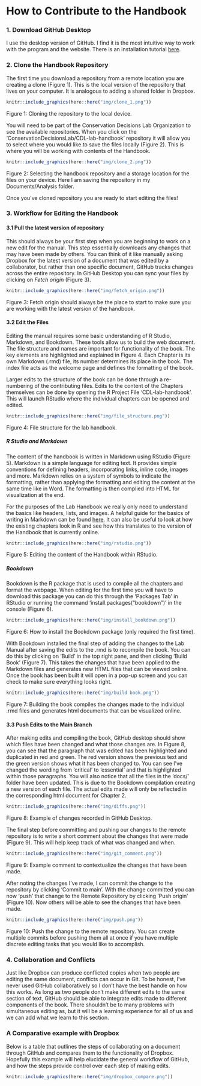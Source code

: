 # How to Contribute to the Handbook {-#howtocontribute}

### 1. Download GitHub Desktop {-#downloadgithub}

I use the desktop version of GitHub. I find it is the most intuitive way to work with the program and the website. There is an installation tutorial [here](https://docs.github.com/en/desktop/overview/getting-started-with-github-desktop).

### 2. Clone the Handbook Repository {-#clone}

The first time you download a repository from a remote location you are creating a clone (Figure 1). This is the local version of the repository that lives on your computer. It is analogous to adding a shared folder in Dropbox. 

```r
knitr::include_graphics(here::here("img/clone_1.png"))
```
Figure 1: Cloning the repository to the local device.

You will need to be part of the Conservation Decisions Lab Organization to see the available repositories. When you click on the ‘ConservationDecisionsLab/CDL-lab-handbook’ repository it will allow you to select where you would like to save the files locally (Figure 2). This is where you will be working with contents of the Handbook.

```r
knitr::include_graphics(here::here("img/clone_2.png"))
```
Figure 2: Selecting the handbook repository and a storage location for the files on your device. Here I am saving the repository in my Documents/Analysis folder. 

Once you’ve cloned repository you are ready to start editing the files!

### 3. Workflow for Editing the Handbook {-#editingthebook}

#### 3.1 Pull the latest version of repository {-#pull}

This should always be your first step when you are beginning to work on a new edit for the manual. This step essentially downloads any changes that may have been made by others. You can think of it like manually asking Dropbox for the latest version of a document that was edited by a collaborator, but rather than one specific document, GitHub tracks changes across the entire repository. In GitHub Desktop you can sync your files by clicking on *Fetch origin* (Figure 3). 

```r
knitr::include_graphics(here::here("img/fetch_origin.png"))
```
Figure 3: Fetch origin should always be the place to start to make sure you are working with the latest version of the handbook.

#### 3.2 Edit the Files {-#editfiles}

Editing the manual requires some basic understanding of R Studio, Markdown, and Bookdown. These tools allow us to build the web document. The file structure and names are important for functionality of the book. The key elements are highlighted and explained in Figure 4. Each Chapter is its own Markdown (.rmd) file, its number determines its place in the book. The index file acts as the welcome page and defines the formatting of the book.

Larger edits to the structure of the book can be done through a re-numbering of the contributing files. Edits to the content of the Chapters themselves can be done by opening the R Project File ‘CDL-lab-handbook’. This will launch RStudio where the individual chapters can be opened and edited. 

```r
knitr::include_graphics(here::here("img/file_structure.png"))
```
Figure 4: File structure for the lab handbook.

##### R Studio and Markdown {-#rstudiomarkdown}

The content of the handbook is written in Markdown using RStudio (Figure 5). Markdown is a simple language for editing text. It provides simple conventions for defining headers, incorporating links, inline code, images and more. Markdown relies on a system of symbols to indicate the formatting, rather than applying the formatting and editing the content at the same time like in Word. The formatting is then complied into HTML for visualization at the end.

For the purposes of the Lab Handbook we really only need to understand the basics like headers, lists, and images. A helpful guide for the basics of writing in Markdown can be found [here](https://www.markdownguide.org/basic-syntax/). It can also be useful to look at how the existing chapters look in R and see how this translates to the version of the Handbook that is currently online. 

```r
knitr::include_graphics(here::here("img/rstudio.png"))
```
Figure 5: Editing the content of the Handbook within RStudio.

##### Bookdown {-#bookdown}

Bookdown is the R package that is used to compile all the chapters and format the webpage. When editing for the first time you will have to download this package you can do this through the ‘Packages Tab’ in RStudio or running the command ‘install.packages(“bookdown”)’ in the console (Figure 6). 

```r
knitr::include_graphics(here::here("img/install_bookdown.png"))
```
Figure 6: How to install the Bookdown package (only required the first time).

With Bookdown installed the final step of adding the changes to the Lab Manual after saving the edits to the .rmd is to recompile the book. You can do this by clicking on ‘Build’ in the top right pane, and then clicking ‘Build Book’ (Figure 7). This takes the changes that have been applied to the Markdown files and generates new HTML files that can be viewed online. Once the book has been built it will open in a pop-up screen and you can check to make sure everything looks right.

```r
knitr::include_graphics(here::here("img/build book.png"))
```
Figure 7: Building the book compiles the changes made to the individual .rmd files and generates html documents that can be visualized online.

#### 3.3 Push Edits to the Main Branch {-#push}

After making edits and compiling the book, GitHub desktop should show which files have been changed and what those changes are. In Figure 8, you can see that the paragraph that was edited has been highlighted and duplicated in red and green. The red version shows the previous text and the green version shows what it has been changed to. You can see I’ve changed the wording from ‘critical’ to ‘essential’ and that is highlighted within those paragraphs. You will also notice that all the files in the ‘docs/’ folder have been updated. This is due to the Bookdown compilation creating a new version of each file. The actual edits made will only be reflected in the corresponding html document for Chapter 2. 

```r
knitr::include_graphics(here::here("img/diffs.png"))
```
Figure 8: Example of changes recorded in GitHub Desktop.

The final step before committing and pushing our changes to the remote repository is to write a short comment about the changes that were made (Figure 9). This will help keep track of what was changed and when.

```r
knitr::include_graphics(here::here("img/git_comment.png"))
```
Figure 9: Example comment to contextualize the changes that have been made.

After noting the changes I’ve made, I can commit the change to the repository by clicking ‘Commit to main’. With the change committed you can now ‘push’ that change to the Remote Repository by clicking ‘Push origin’ (Figure 10). Now others will be able to see the changes that have been made. 

```r
knitr::include_graphics(here::here("img/push.png"))
```
Figure 10: Push the change to the remote repository. You can create multiple commits before pushing them all at once if you have multiple discrete editing tasks that you would like to accomplish.

### 4. Collaboration and Conflicts {-#collab}

Just like Dropbox can produce conflicted copies when two people are editing the same document, conflicts can occur in Git. To be honest, I’ve never used GitHub collaboratively so I don’t have the best handle on how this works. As long as two people don’t make different edits to the same section of text, GitHub should be able to integrate edits made to different components of the book. There shouldn’t be to many problems with simultaneous editing as, but it will be a learning experience for all of us and we can add what we learn to this section.

### A Comparative example with Dropbox {-#dropboxcompare}

Below is a table that outlines the steps of collaborating on a document through GitHub and compares them to the functionality of Dropbox. Hopefully this example will help elucidate the general workflow of GitHub, and how the steps provide control over each step of making edits.

```r
knitr::include_graphics(here::here("img/dropbox_compare.png"))
```

